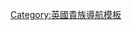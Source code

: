 {{Navbox
| name = 斯利姆子爵
| title = [[斯利姆子爵]]
| state = {{{state|autocollapse}}}
| bodyclass = hlist
| list1 =
* [[第一代斯利姆子爵威廉·斯利姆|第一代子爵威廉·斯利姆]]（1960年－1970年）
* {{link-en|第二代斯利姆子爵約翰·斯利姆|John Slim, 2nd Viscount Slim|第二代子爵約翰·斯利姆}}（1970年－2019年）
* [[第三代斯利姆子爵馬克·斯利姆|第三代子爵馬克·斯利姆]]（2019年至今）
}}<noinclude>
{{collapsible option}}
[[Category:英國貴族導航模板]]
</noinclude>